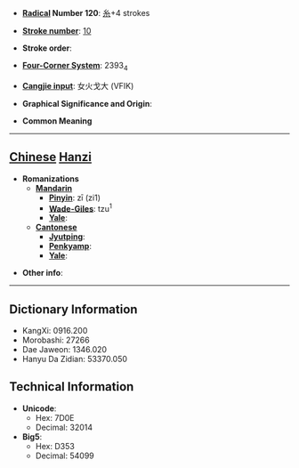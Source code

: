 * '''[[Wiktionary:Chinese radical index| Radical]] Number 120''': [[Wiktionary:Chinese radical index 糸|糸]]+4 strokes

* '''[[Wiktionary:Chinese total strokes index|Stroke number]]''': [[Wiktionary:Chinese total strokes index 10|10]]

* '''Stroke order''': 

* '''[[Wiktionary:Chinese four corner index|Four-Corner System]]''': 2393<sub>4</sub>

* '''[[Wiktionary:Chinese Cangjie index|Cangjie input]]''': 女火戈大 (VFIK)

* '''Graphical Significance and Origin''': 

* '''Common Meaning'''

----

== [[Chinese]] [[Hanzi]] ==

* '''Romanizations'''
** '''[[Mandarin]]'''
*** '''[[Pinyin]]''': zī (zi1)
*** '''[[Wade-Giles]]''': tzu<sup>1</sup>
*** '''[[Yale]]''': 
** '''[[Cantonese]]'''
*** '''[[Jyutping]]''':
*** '''[[Penkyamp]]''': 
*** '''[[Yale]]''': 

* '''Other info''': 

----

== Dictionary Information ==

* KangXi: 0916.200
* Morobashi: 27266
* Dae Jaweon: 1346.020
* Hanyu Da Zidian: 53370.050

== Technical Information ==

* '''Unicode''':
** Hex: 7D0E
** Decimal: 32014
* '''Big5''':
** Hex: D353
** Decimal: 54099